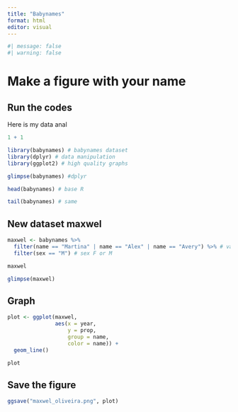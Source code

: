```yaml
---
title: "Babynames"
format: html
editor: visual
---
```




```r
#| message: false
#| warning: false
```

# Make a figure **with** your name

## Run the codes

Here is my data anal

```r
1 + 1
```


```r
library(babynames) # babynames dataset
library(dplyr) # data manipulation
library(ggplot2) # high quality graphs
```

```r
glimpse(babynames) #dplyr
```

```r
head(babynames) # base R
```

```r
tail(babynames) # same
```

## New dataset **maxwel**

```r
maxwel <- babynames %>%
  filter(name == "Martina" | name == "Alex" | name == "Avery") %>% # variants of name
  filter(sex == "M") # sex F or M
```

```r
maxwel
```

```r
glimpse(maxwel)
```

## Graph

```r
plot <- ggplot(maxwel, 
               aes(x = year, 
                   y = prop, 
                   group = name, 
                   color = name)) + 
  geom_line()  
```

```r
plot
```

## Save the figure

```r
ggsave("maxwel_oliveira.png", plot)
```
